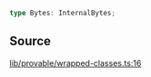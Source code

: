 ```ts
type Bytes: InternalBytes;
```

## Source

[lib/provable/wrapped-classes.ts:16](https://github.com/o1-labs/o1js/blob/081e48fe103a96db7083cdaea72a409cca3182c3/src/lib/provable/wrapped-classes.ts#L16)
